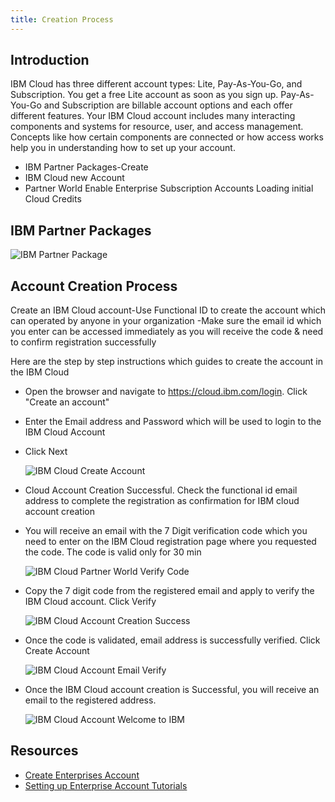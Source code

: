```yaml
---
title: Creation Process
---
```



<PageDescription>

</PageDescription>

## **Introduction**

IBM Cloud has three different account types: Lite, Pay-As-You-Go, and Subscription. You get a free Lite account as soon as you sign up. Pay-As-You-Go and Subscription are billable account options and each offer different features.
Your IBM Cloud account includes many interacting components and systems for resource, user, and access management. Concepts like how certain components are connected or how access works help you in understanding how to set up your account.
  
  - IBM Partner Packages-Create 
  - IBM Cloud new Account
  - Partner World 
       Enable Enterprise Subscription Accounts
       Loading initial Cloud Credits

## **IBM Partner Packages**

  ![IBM Partner Package](images/PartnerPackage.png)

## **Account Creation Process**

Create an IBM Cloud account-Use Functional ID to  create the account which can operated by anyone in your organization
  -Make sure the email id which you enter can be accessed immediately as you will receive the code & need to confirm registration successfully

Here are the step by step instructions which guides to create the account in the IBM Cloud

- Open the browser and navigate to https://cloud.ibm.com/login. Click "Create an account" 

- Enter the Email address and Password which will be used to login to the IBM Cloud Account

- Click Next
    
    ![IBM Cloud Create Account](images/CreateAccount.png)


- Cloud Account Creation Successful. Check  the functional id email address to complete the registration as confirmation for IBM cloud account creation

- You will receive an email with the 7 Digit verification code which you need to enter on the IBM Cloud registration page where you requested the code. The code is valid only for 30 min
  
    ![IBM Cloud Partner World Verify Code](images/VerifyEmail.png)

- Copy the 7 digit code from the registered email and apply to verify the IBM Cloud account. Click Verify
  
  ![IBM Cloud Account Creation Success](images/ApplyCode.png)

- Once the code is validated, email address is successfully verified. Click Create Account

  ![IBM Cloud Account Email Verify](images/EmailVerified.png)

- Once the IBM Cloud account creation is Successful, you will receive an email to the registered address.

  ![IBM Cloud Account Welcome to IBM](images/WelcomeIBM.png)

## **Resources**

- [Create Enterprises Account](https://cloud.ibm.com/docs/account?topic=account-create-enterprise)
- [Setting up Enterprise Account Tutorials](https://cloud.ibm.com/docs/account?topic=account-enterprise-tutorial)